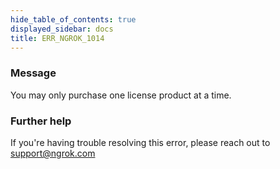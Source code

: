 ```yaml
---
hide_table_of_contents: true
displayed_sidebar: docs
title: ERR_NGROK_1014
---
```


### Message

You may only purchase one license product at a time.

### Further help

If you're having trouble resolving this error, please reach out to [support@ngrok.com](mailto:support@ngrok.com?subject=Help%20with%20ERR_NGROK_1014)
